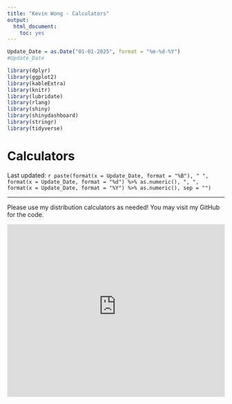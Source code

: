 ```yaml
---
title: "Kevin Wong - Calculators"
output:
  html_document:
    toc: yes
---
```


```r
Update_Date = as.Date("01-01-2025", format = "%m-%d-%Y")
#Update_Date

library(dplyr)
library(ggplot2)
library(kableExtra)
library(knitr)
library(lubridate)
library(rlang)
library(shiny)
library(shinydashboard)
library(stringr)
library(tidyverse)
```

<style type="text/css">
body .main-container {
  width: 1080px !important;
	max-width: 1080px !important;
}
</style>

<h1>Calculators</h1>

<p class="last-updated">
Last updated: `r paste(format(x = Update_Date, format = "%B"), " ", format(x = Update_Date, format = "%d") %>% as.numeric(), ", ", format(x = Update_Date, format = "%Y") %>% as.numeric(), sep = "")`
</p>

<hr />

		  

<p class="last-updated">
Please use my distribution calculators as needed! You may visit my GitHub for the code.
</p>

<iframe height="400" width="100%" frameborder="yes" src="https://kevinjameswong.shinyapps.io/calculators/">
</iframe>


